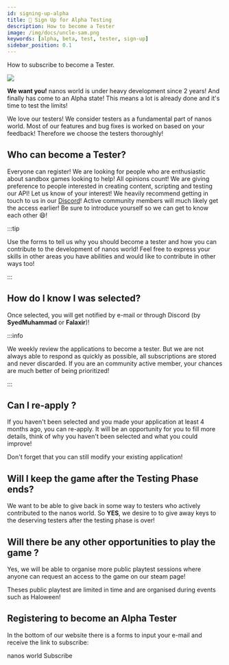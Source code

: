 ```yaml
---
id: signing-up-alpha
title: 🧪 Sign Up for Alpha Testing
description: How to become a Tester
image: /img/docs/uncle-sam.png
keywords: [alpha, beta, test, tester, sign-up]
sidebar_position: 0.1
---
```




How to subscribe to become a Tester.

![](/img/docs/uncle-sam.png)

**We want you!** nanos world is under heavy development since 2 years! And finally has come to an Alpha state! This means a lot is already done and it's time to test the limits!

We love our testers! We consider testers as a fundamental part of nanos world. Most of our features and bug fixes is worked on based on your feedback! Therefore we choose the testers thoroughly!


## Who can become a Tester?

Everyone can register! We are looking for people who are enthusiastic about sandbox games looking to help! All opinions count! We are giving preference to people interested in creating content, scripting and testing our API! Let us know of your interest! We heavily recommend getting in touch to us in our [Discord](https://discord.nanos.world)! Active community members will much likely get the access earlier! Be sure to introduce yourself so we can get to know each other 😄!

:::tip

Use the forms to tell us why you should become a tester and how you can contribute to the development of nanos world! Feel free to express your skills in other areas you have abilities and would like to contribute in other ways too!

:::


## How do I know I was selected?

Once selected, you will get notified by e-mail or through Discord (by **SyedMuhammad** or **Falaxir**)!

:::info

We weekly review the applications to become a tester. But we are not always able to respond as quickly as possible, all subscriptions are stored and never discarded. If you are an community active member, your chances are much better of being prioritized!

:::

## Can I re-apply ?

If you haven't been selected and you made your application at least 4 months ago, you can re-apply. It will be an opportunity for you to fill more details, think of why you haven't been selected and what you could improve!

Don't forget that you can still modify your existing application!


## Will I keep the game after the Testing Phase ends?

We want to be able to give back in some way to testers who actively contributed to the nanos world. So **YES**, we desire to to give away keys to the deserving testers after the testing phase is over!

## Will there be any other opportunities to play the game ?

Yes, we will be able to organise more public playtest sessions where anyone can request an access to the game on our steam page!

Theses public playtest are limited in time and are organised during events such as Haloween!

## Registering to become an Alpha Tester

In the bottom of our website there is a forms to input your e-mail and receive the link to subscribe:

<ReferenceLink href="https://nanos.world/#subscribe">nanos world Subscribe</ReferenceLink>